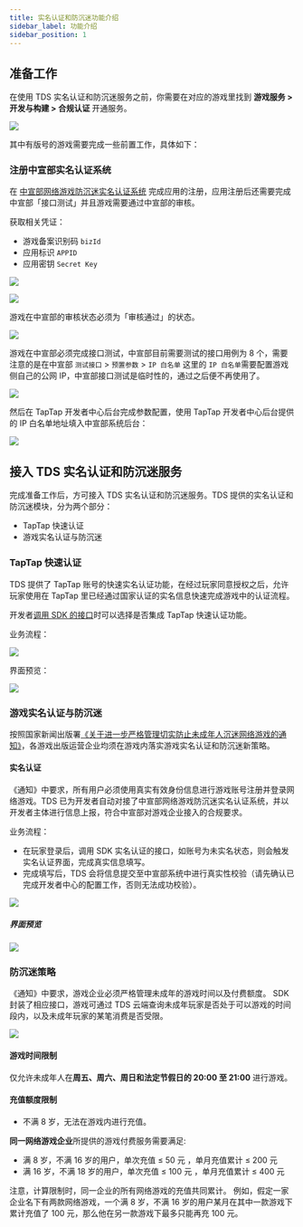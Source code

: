 ```yaml
---
title: 实名认证和防沉迷功能介绍
sidebar_label: 功能介绍
sidebar_position: 1
---
```


## 准备工作

在使用 TDS 实名认证和防沉迷服务之前，你需要在对应的游戏里找到 **游戏服务 > 开发与构建 > 合规认证** 开通服务。

![](https://capacity-files.lcfile.com/8xGphnizlUYCzCxGCgsda1d07119IRqG/compliance-certification.png)

其中有版号的游戏需要完成一些前置工作，具体如下：

### 注册中宣部实名认证系统

在 [中宣部网络游戏防沉迷实名认证系统](https://wlc.nppa.gov.cn/fcm_company/index.html#/login?redirect=%2F) 完成应用的注册，应用注册后还需要完成中宣部「接口测试」并且游戏需要通过中宣部的审核。

获取相关凭证：

- 游戏备案识别码 `bizId`
- 应用标识 `APPID` 
- 应用密钥 `Secret Key`

![](/img/anti-addiction/biz-id.png)

![](/img/anti-addiction/secretkey.png)

游戏在中宣部的审核状态必须为「审核通过」的状态。

![](https://capacity-files.lcfile.com/BC7gUR6wfpOh9PHj8XwKybxseeHhl6Fq/anti-examine-success.png)

游戏在中宣部必须完成接口测试，中宣部目前需要测试的接口用例为 8 个，需要注意的是在中宣部 `测试接口` > `预置参数` > `IP 白名单` 这里的 `IP 白名单`需要配置游戏侧自己的公网 IP，中宣部接口测试是临时性的，通过之后便不再使用了。

![](/img/anti-addiction/testcase.png)


然后在 TapTap 开发者中心后台完成参数配置，使用 TapTap 开发者中心后台提供的 IP 白名单地址填入中宣部系统后台：

![](https://capacity-files.lcfile.com/3WYezwPnXmK3zOLdVGLPWuvuf0MX4m1M/anti-addiction-qualification.png)


## 接入 TDS 实名认证和防沉迷服务

完成准备工作后，方可接入 TDS 实名认证和防沉迷服务。TDS 提供的实名认证和防沉迷模块，分为两个部分：

- TapTap 快速认证
- 游戏实名认证与防沉迷

### TapTap 快速认证

TDS 提供了 TapTap 账号的快速实名认证功能，在经过玩家同意授权之后，允许玩家使用在 TapTap 里已经通过国家认证的实名信息快速完成游戏中的认证流程。

开发者[调用 SDK 的接口](/sdk/anti-addiction/guide/#防沉迷认证)时可以选择是否集成 TapTap 快速认证功能。

业务流程：

![](/img/anti-addiction/anti-addiction-flow.png)

界面预览：

![](/img/anti-addiction/image2021-10-18_17-57-51.png)

### 游戏实名认证与防沉迷

按照国家新闻出版署[《关于进一步严格管理切实防止未成年人沉迷网络游戏的通知》](http://www.nppa.gov.cn/nppa/contents/279/98792.shtml)，各游戏出版运营企业均须在游戏内落实游戏实名认证和防沉迷新策略。

#### 实名认证

《通知》中要求，所有用户必须使用真实有效身份信息进行游戏账号注册并登录网络游戏。TDS 已为开发者自动对接了中宣部网络游戏防沉迷实名认证系统，并以开发者主体进行信息上报，符合中宣部对游戏企业接入的合规要求。

业务流程：

- 在玩家登录后，调用 SDK 实名认证的接口，如账号为未实名状态，则会触发实名认证界面，完成真实信息填写。
- 完成填写后，TDS 会将信息提交至中宣部系统中进行真实性校验（请先确认已完成开发者中心的配置工作，否则无法成功校验）。

![](/img/anti-addiction/anti-addiction-flow-2.png)

##### 界面预览

![](/img/anti-addiction/image2021-10-19_17-4-12.png)

### 防沉迷策略

《通知》中要求，游戏企业必须严格管理未成年的游戏时间以及付费额度。
SDK 封装了相应接口，游戏可通过 TDS 云端查询未成年玩家是否处于可以游戏的时间段内，以及未成年玩家的某笔消费是否受限。

![](/img/anti-addiction/not-allow-play.png)


#### 游戏时间限制

仅允许未成年人在**周五、周六、周日和法定节假日的 20:00 至 21:00** 进行游戏。

#### 充值额度限制

- 不满 8 岁，无法在游戏内进行充值。

**同一网络游戏企业**所提供的游戏付费服务需要满足:

- 满 8 岁，不满 16 岁的用户，单次充值 ≤ 50 元 ，单月充值累计 ≤ 200 元
- 满 16 岁，不满 18 岁的用户，单次充值 ≤ 100 元 ，单月充值累计 ≤ 400 元

注意，计算限制时，同一企业的所有网络游戏的充值共同累计。
例如，假定一家企业名下有两款网络游戏，一个满 8 岁，不满 16 岁的用户某月在其中一款游戏下累计充值了 100 元，那么他在另一款游戏下最多只能再充 100 元。
